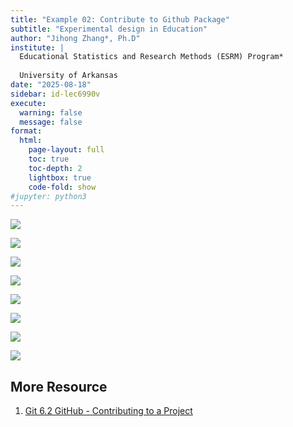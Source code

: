```yaml
---
title: "Example 02: Contribute to Github Package"
subtitle: "Experimental design in Education"
author: "Jihong Zhang*, Ph.D"
institute: | 
  Educational Statistics and Research Methods (ESRM) Program*
  
  University of Arkansas
date: "2025-08-18"
sidebar: id-lec6990v
execute: 
  warning: false
  message: false
format: 
  html: 
    page-layout: full
    toc: true
    toc-depth: 2
    lightbox: true
    code-fold: show
#jupyter: python3
---
```


![](images/clipboard-2866824460.png)

![](images/clipboard-3532538832.png)

![](images/clipboard-1834425519.png)

![](images/clipboard-476048666.png)

![](images/clipboard-234191273.png)

![](images/clipboard-2101517891.png)

![](images/clipboard-3421328490.png)

![](images/clipboard-4132346343.png)

## More Resource

1.  [Git 6.2 GitHub - Contributing to a Project](https://git-scm.com/book/ms/v2/GitHub-Contributing-to-a-Project)
